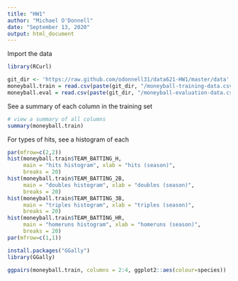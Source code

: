```yaml
---
title: "HW1"
author: "Michael O'Donnell"
date: "September 13, 2020"
output: html_document
---
```


Import the data
```r
library(RCurl)

git_dir <- 'https://raw.github.com/odonnell31/data621-HW1/master/data'
moneyball.train = read.csv(paste(git_dir, "/moneyball-training-data.csv", sep=""))
moneyball.eval = read.csv(paste(git_dir, "/moneyball-evaluation-data.csv", sep = ""))
```

See a summary of each column in the training set
```r
# view a summary of all columns
summary(moneyball.train)
```

For types of hits, see a histogram of each
```r
par(mfrow=c(2,2))
hist(moneyball.train$TEAM_BATTING_H,
     main = "hits histogram", xlab = "hits (season)",
     breaks = 20)
hist(moneyball.train$TEAM_BATTING_2B,
     main = "doubles histogram", xlab = "doubles (season)",
     breaks = 20)
hist(moneyball.train$TEAM_BATTING_3B,
     main = "triples histogram", xlab = "triples (season)",
     breaks = 20)
hist(moneyball.train$TEAM_BATTING_HR,
     main = "homeruns histogram", xlab = "homeruns (season)",
     breaks = 20)
par(mfrow=c(1,1))
```

```r
install.packages("GGally")
library(GGally)

ggpairs(moneyball.train, columns = 2:4, ggplot2::aes(colour=species)) 
```

